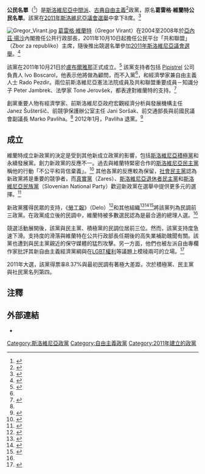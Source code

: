 {{Infobox political party
|name          = 公民名單
|name_native   = Državljanska lista
|logo          = Državljasnkalista.png
|colorcode     = #0067A5
|leader        = [[葛雷格·維蘭特|葛雷格·維蘭特]]
|foundation    = 2011年10月21日
|ideology      = [[古典自由主義|古典自由主義]]
|position      = [[中間派|中间]]<ref>{{Citation |title=Slovenia election: Ljubljana's mayor takes surprise victory |newspaper=The Guardian |date=4 December 2011 |url=http://www.guardian.co.uk/world/2011/dec/04/slovenia-election-ljubljana-mayor-wins |accessdate=7 December 2011 |archive-date=2012-11-14 |archive-url=https://web.archive.org/web/20121114105640/http://www.guardian.co.uk/world/2011/dec/04/slovenia-election-ljubljana-mayor-wins |dead-url=no }}</ref>至[[中間偏右|中間偏右]]<ref>{{Citation |first=Irene |last=Thierjung |title=Slowenen haben Lust auf Veränderung |newspaper=Kurier |date=27 October 2011 |language=de |url=http://kurier.at/nachrichten/4310019.php |accessdate=6 November 2011 |archive-date=2011-11-30 |archive-url=https://web.archive.org/web/20111130030445/http://kurier.at/nachrichten/4310019.php |dead-url=no }}</ref><ref>{{Citation |first=Corinne |last=Deloy |title=The Rightwing Opposition Forces forecast to win in the Slovenian General Elections on 4th December next |journal=European Elections monitor |publisher=Fondation Robert Schuman |year=2011 |page=2 |url=http://www.robert-schuman.eu/doc/oee/oee-735-en.pdf |accessdate=14 November 2011 |archive-url=https://web.archive.org/web/20120524150424/http://www.robert-schuman.eu/doc/oee/oee-735-en.pdf |archive-date=2012-05-24 |dead-url=yes }}</ref>
|international =
|european      =
|seats1_title  = [[斯洛維尼亞國民議會|國民議會]]
|seats1        = {{Infobox political party/seats|7|90|hex=#0067A5}}
|website       = [https://web.archive.org/web/20120614093614/http://www.lista-virant.si/ http://www.lista-virant.si/]
|country       = 斯洛維尼亞
}}
'''公民名單'''（{{lang-sl|Državljanska lista}}<ref>{{cite journal |url=http://listavirant.si/img/statut.pdf |title=Državljanska lista Gregorja Viranta: Statut |language=sl |trans_title=Gregor Virant's Civic List: Statute |at=1. člen |publisher=Gregor Virant's Civic List |date=21 October 2011 |deadurl=yes |archiveurl=https://web.archive.org/web/20111119091424/http://listavirant.si/img/statut.pdf |archivedate=2011年11月19日 |journal= |access-date=2012年2月26日 }}</ref>）是[[斯洛維尼亞|斯洛維尼亞]][[中間派|中間派]]、[[古典自由主義|古典自由主義]]<ref name="ORF">{{Citation |title=Virant übernimmt erstmals Führung |work=ORF |language=de |url=http://volksgruppen.orf.at/slowenen/aktuell/stories/155677/ |accessdate=1 November 2011 |deadurl=yes |archiveurl=https://web.archive.org/web/20120425124535/http://volksgruppen.orf.at/slowenen/aktuell/stories/155677/ |archivedate=2012年4月25日 }}</ref>政黨，原名'''葛雷格·維蘭特公民名單'''。該黨在[[2011年斯洛維尼亞議會選舉|2011年斯洛維尼亞議會選舉]]中拿下8席。<ref name="DVK">{{cite web |url=http://volitve.gov.si/dz2011/en/index.html |title=Republic of Slovenia Early Elections for Deputies to the National Assembly 2011 |publisher=National Electoral Commission |accessdate=16 December 2011 |archiveurl=https://archive.today/20120801150748/http://volitve.gov.si/dz2011/en/index.html |archivedate=2012年8月1日 |deadurl=yes }}</ref>

[[File:Gregor_Virant.jpg|thumb]]
[[葛雷格·維蘭特|葛雷格·維蘭特]]（Gregor Virant）在2004至2008年於[[亞內茲·揚沙|亞內茲·揚沙]]內閣擔任公共行政部長，2011年10月10日起擔任公民平台「共和聯盟」（Zbor za republiko）主席，隨後推出競選名單參加[[2011年斯洛維尼亞議會選舉|2011年斯洛維尼亞議會選舉]]。<ref>{{Cite web |url=http://www.rtvslo.si/slovenija/virant-na-volitve-z-resetiranci-a-brez-pezdirja/268119 |title=Virant na volitve z resetiranci, a brez Pezdirja |accessdate=22 October 2011 |date=22 October 2011 |language=sl |archive-date=2017-10-18 |archive-url=https://web.archive.org/web/20171018135318/https://www.rtvslo.si/slovenija/virant-na-volitve-z-resetiranci-a-brez-pezdirja/268119 |dead-url=no }}</ref>

該黨在2011年10月21日於[[盧布爾雅那|盧布爾雅那]]正式成立。<ref name="ustanovitev">{{Cite web|url= http://www.rtvslo.si/slovenija/foto-stranka-ustanovljena-virant-predsednik-sustersic-podpredsednik/268939|title= Foto: Stranka ustanovljena, Virant predsednik, Šušteršič podpredsednik|accessdate= 22 October 2011|date= 22 October 2011|language= sl|archive-date= 2020-08-07|archive-url= https://web.archive.org/web/20200807103446/https://www.rtvslo.si/slovenija/foto-stranka-ustanovljena-virant-predsednik-sustersic-podpredsednik/268939|dead-url= no}}</ref> 該黨支持者包括 [[蝙蝠飞机公司|Pipistrel]] 公司負責人 Ivo Boscarol，他表示他將做為顧問，而不入黨<ref name="ustanovitev"/>，和經濟學家兼自由主義人士 Rado Pezdir。兩位前斯洛維尼亞憲法法院成員及共和聯盟重要成員－知識分子 Peter Jambrek、法學家 Tone Jerovšek，都表達對維蘭特的支持。<ref>{{cite web |url=http://www.reporter.si/slovenija/rupel-o%C4%8Dita-virantu-zbor-za-republiko-je-uporabil-za-politi%C4%8Dno-promocijo/6631 |title=存档副本 |accessdate=2014-07-14 |deadurl=yes |archiveurl=https://web.archive.org/web/20140715011826/http://www.reporter.si/slovenija/rupel-o%C4%8Dita-virantu-zbor-za-republiko-je-uporabil-za-politi%C4%8Dno-promocijo/6631 |archivedate=2014-07-15 }}</ref>

創黨重要人物有經濟學家、前斯洛維尼亞政府宏觀經濟分析與發展機構主任 Janez Šušteršič、前競爭保護辦公室主任 Jani Soršak、前交通部長與前國民議會副議長 Marko Pavliha。<ref name="ustanovitev" /> 2012年1月，Pavliha 退黨。<ref>{{Cite web |url=http://www.rtvslo.si/slovenija/marko-pavliha-zapustil-stranko-gregorja-viranta/274873 |title=存档副本 |accessdate=2012-02-26 |archive-date=2016-03-04 |archive-url=https://web.archive.org/web/20160304022944/http://www.rtvslo.si/slovenija/marko-pavliha-zapustil-stranko-gregorja-viranta/274873 |dead-url=no }}</ref>

==成立==
維蘭特成立新政黨的決定是受到其他新成立政黨的影響，包括[[斯洛維尼亞積極黨|斯洛維尼亞積極黨]]和永續發展黨。創力新政黨的反應不一。過去與維蘭特緊密合作的[[斯洛維尼亞民主黨|斯洛維尼亞民主黨]]稱他的行動「不公平和背信棄義」。<ref>{{Cite web |url=http://www.delo.si/novice/politika/sds-virant-je-zahrbten-virant-ne-samo-neroden_2.html |title=SDS: Virant je zahrbten. Virant: Ne, samo neroden. |accessdate=22 October 2011 |date=22 October 2011 |language=sl |archive-date=2016-04-16 |archive-url=https://web.archive.org/web/20160416214522/http://www.delo.si/novice/politika/sds-virant-je-zahrbten-virant-ne-samo-neroden_2.html |dead-url=no }}</ref> 其他各黨的反應較為保留，[[社會民主黨_(斯洛維尼亞)|社會民主黨]]認為新政黨將是重要的競爭者，而[[真實黨|真實黨]]（Zares）、[[斯洛維尼亞退休者民主黨|斯洛維尼亞退休者民主黨]]和[[斯洛維尼亞民族黨|斯洛維尼亞民族黨]]（Slovenian National Party）歡迎新政黨在選舉中提供更多元的選擇。<ref>{{Cite web |url=http://www.rtvslo.si/slovenija/za-sds-virantova-odlocitev-zahrbtna-sd-nad-jankovicem-ni-presenecen/268181 |title=Za SDS Virantova odločitev zahrbtna, SD nad Jankovićem ni presenečen |accessdate=22 October 2011 |date=22 October 2011 |language=sl |archive-date=2016-04-12 |archive-url=https://web.archive.org/web/20160412131529/http://www.rtvslo.si/slovenija/za-sds-virantova-odlocitev-zahrbtna-sd-nad-jankovicem-ni-presenecen/268181 |dead-url=no }}</ref>

新政黨獲得民眾的支持，《[[勞工報|勞工報]]》（Delo）<ref>{{Cite web |url=http://delo.si/novice/politika/anketa-dela-zmagoslavni-vstop-jankovica-in-viranta.html |title=Anketa Dela: zmagoslavni vstop Jankovića in Viranta |accessdate=22 October 2011 |date=22 October 2011 |language=sl |deadurl=yes |archiveurl=https://web.archive.org/web/20111016192303/http://delo.si/novice/politika/anketa-dela-zmagoslavni-vstop-jankovica-in-viranta.html |archivedate=2011年10月16日 }}</ref>和其他組織<ref name="Virant mandatar">{{Cite web |url=http://www.rtvslo.si/slovenija/anketa-ifimes-a-virant-najprimernejsi-mandatar-sds-u-najvec-glasov/268332 |title=Anketa IFIMES-a: Virant najprimernejši mandatar, SDS-u največ glasov |accessdate=22 October 2011 |date=22 October 2011 |language=sl |archive-date=2020-11-27 |archive-url=https://web.archive.org/web/20201127052353/https://www.rtvslo.si/slovenija/anketa-ifimes-a-virant-najprimernejsi-mandatar-sds-u-najvec-glasov/268332 |dead-url=no }}</ref><ref>{{Cite web |url=http://www.finance.si/327816/Jan%C5%A1evi-stranki-za-ovratnik-diha-Virantova-tretja-je-Jankovi%C4%87eva |title=Janševi stranki za ovratnik diha Virantova, tretja je Jankovićeva |accessdate=22 October 2011 |date=22 October 2011 |language=sl |archive-date=2020-11-23 |archive-url=https://web.archive.org/web/20201123192244/https://www.finance.si/327816/Jan%C5%A1evi-stranki-za-ovratnik-diha-Virantova-tretja-je-Jankovi%C4%87eva |dead-url=no }}</ref><ref>{{Cite web|url= http://www.dnevnik.si/novice/slovenija/1042482320|title= Nove stranke pometajo s starimi|accessdate= 22 October 2011|date= 22 October 2011|language= sl|archive-date= 2015-09-23|archive-url= https://web.archive.org/web/20150923223637/http://www.dnevnik.si/novice/slovenija/1042482320|dead-url= no}}</ref>將該黨列為民調前三政黨。在政黨成立後的民調中，維蘭特被多數選民認為是最合適的總理人選。<ref name="Virant mandatar" />

競選活動展開後，該黨與民主黨、積極黨的民調位居前三位。然而，該黨支持度急速下滑。支持度的滑落與維蘭特在公共行政部長任期後的高失業補助醜聞有關。該黨也遭到與民主黨親近的保守媒體的猛烈攻擊。另一方面，他們也被左派自由專欄作家批評其新自由主義經濟黨綱與在[[LGBT法律|LGBT權利]]等議題上模稜兩可的立場。<ref>{{Cite web |url=http://www.delo.si/tuditi/blog/kaj-misli-gregor-virant-ko-rece-pravna-drzava.html |title=存档副本 |accessdate=2012-02-26 |archive-date=2017-03-28 |archive-url=https://web.archive.org/web/20170328015920/http://www.delo.si/tuditi/blog/kaj-misli-gregor-virant-ko-rece-pravna-drzava.html |dead-url=no }}</ref>

2011年大選，該黨得票率8.37%與最初民調有著極大差距，次於積極黨、民主黨與社民黨名列第四。

==注釋==
{{Reflist|2}}

==外部連結==
*{{Official|http://www.lista-virant.si}}
{{斯洛文尼亚政党}}
[[Category:斯洛維尼亞政黨|Category:斯洛維尼亞政黨]]
[[Category:自由主義政黨|Category:自由主義政黨]]
[[Category:2011年建立的政黨|Category:2011年建立的政黨]]